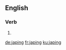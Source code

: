 ==English==

===Verb===
{{head|en|present participle}}

# {{present participle of|jape|lang=en}}

[[de:japing]]
[[fr:japing]]
[[ku:japing]]